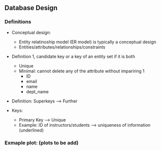 ## Database Design 

### Definitions
- Conceptual design:
  - Entity relatinoship model (ER model) is typically a conceptual design
  - Entities/attributes/relationships/constraints

- Definition 1, candidate key or a key of an entity set if it is both
  - Unique
  - Minimal: cannot delete any of the attribute without impariring 1
    - ID
    - email
    - name
    - dept_name
  
- Definition: Superkeys --> Further 

- Keys: 
  - Primary Key --> Unique
  - Example: ID of instructors/students --> uniqueness of information (underlined)


### Exmaple plot: (plots to be add)


  